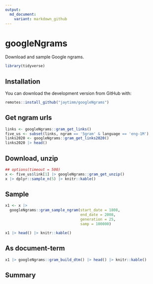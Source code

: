 ```yaml
---
output:
  md_document:
    variant: markdown_github
---
```



# googleNgrams

Download and sample Google ngrams.


```r
library(tidyverse)
```



## Installation

You can download the development version from GitHub with:

```r
remotes::install_github("jaytimm/googleNgrams")
```



## Get ngram urls

```r
links <- googleNgrams::gram_get_links()
five_us <- subset(links, ngram == '5gram' & language == 'eng-1M')
links2020 <- googleNgrams::gram_get_links2020()
links2020 |> head()
```




## Download, unzip

```r
## options(timeout = 500)
x <- five_us$link[1] |> googleNgrams::gram_get_unzip()
x |> dplyr::sample_n(5) |> knitr::kable()
```





## Sample

```r
x1 <- x |>
  googleNgrams::gram_sample_ngram(start_date = 1808,
                                  end_date = 2008, 
                                  generation = 25,
                                  samp = 100000)   

x1 |> head() |> knitr::kable()
```




## As document-term

```r
x1 |> googleNgrams::gram_build_dtm() |> head() |> knitr::kable()
```



## Summary
